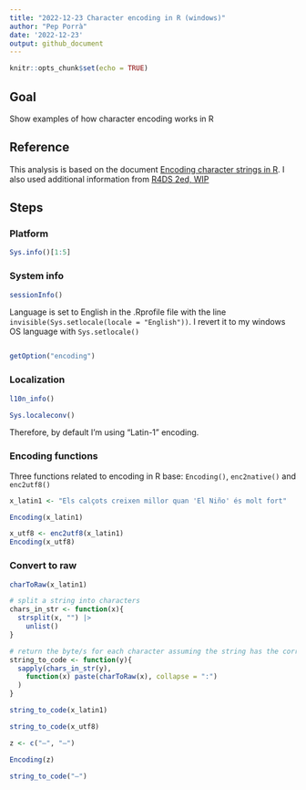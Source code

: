 ```yaml
---
title: "2022-12-23 Character encoding in R (windows)"
author: "Pep Porrà"
date: '2022-12-23'
output: github_document
---
```


```r
knitr::opts_chunk$set(echo = TRUE)
```

## Goal

Show examples of how character encoding works in R

## Reference

This analysis is based on the document [Encoding character strings in R](https://rstudio-pubs-static.s3.amazonaws.com/279354_f552c4c41852439f910ad620763960b6.html).
I also used additional information from [R4DS 2ed, WIP](https://r4ds.hadley.nz/strings.html)

## Steps

### Platform

```r
Sys.info()[1:5]
```

### System info

```r
sessionInfo()
```

Language is set to English in the .Rprofile file with the line `invisible(Sys.setlocale(locale = "English"))`. I revert it to my windows OS language with `Sys.setlocale()`
```r

```

```r
getOption("encoding")
```
### Localization

```r
l10n_info()
```

```r
Sys.localeconv()
```

Therefore, by default I'm using "Latin-1" encoding.

### Encoding functions

Three functions related to encoding in R base: `Encoding()`, `enc2native()` and 
`enc2utf8()`

```r
x_latin1 <- "Els calçots creixen millor quan 'El Niño' és molt fort"

```

```r
Encoding(x_latin1)
```

```r
x_utf8 <- enc2utf8(x_latin1)
Encoding(x_utf8)
```
### Convert to raw

```r
charToRaw(x_latin1)
```

```r
# split a string into characters
chars_in_str <- function(x){
  strsplit(x, "") |> 
    unlist()
}

# return the byte/s for each character assuming the string has the correct encoding
string_to_code <- function(y){
  sapply(chars_in_str(y), 
    function(x) paste(charToRaw(x), collapse = ":")
  )
}


```

```r
string_to_code(x_latin1)
```

```r
string_to_code(x_utf8)
```

```r
z <- c("–", "—")
```

```r
Encoding(z)
```
```r
string_to_code("—")
```








